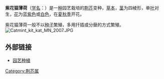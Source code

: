 {{Speciesbox
|name = 紫花猫薄荷
| image = Nepeta faassenii6.jpg
| image_width = 250px
| image_caption = 
| genus = Nepeta
| authority = [[Bergmans|Bergmans]]
|}}

'''紫花猫薄荷'''（[[学名|学名]]：{{lang|la|''Nepeta'' × ''faassenii''}}）是一[[种|种]]园艺栽培的[[荆芥|荆芥]]变种，[[草本|草本]]，[[茎|茎]]为四棱形，单[[叶|叶]]对生，[[花|花]]为蓝[[紫色|紫色]]或[[白色|白色]]，在[[夏季|夏]][[秋季|秋季]]开花。

紫花猫薄荷一般不以[[种子|种子]]繁殖，多用扦插或分蘖的方式繁殖。 
[[Image:Catmint_kit_kat_MN_2007.JPG|left]]

==外部链接==
{{commons|Nepeta × faassenii}}
*[http://www.mobot.org/gardeninghelp/plantfinder/plant.asp?code=E330 园艺种植] {{Wayback|url=http://www.mobot.org/gardeninghelp/plantfinder/plant.asp?code=E330 |date=20110629011725 }}
{{Taxonbar|from=Q912457}}

[[Category:荆芥属|Category:荆芥属]]


{{植物小作品}}